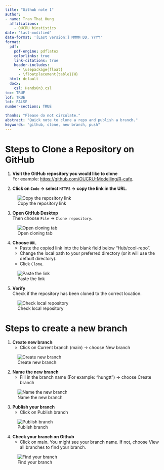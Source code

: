 ```yaml
---
title: "Github note 1"
author: 
- name: Tran Thai Hung
  affiliations:
    - OUCRU biostistics
date: 'last-modified'
date-format: '[Last version:] MMMM DD, YYYY'
format: 
  pdf: 
    pdf-engine: pdflatex
    colorlinks: true
    link-citations: true
    header-includes:
      - \usepackage{float}
      - \floatplacement{table}{H}
  html: default
  docx: 
    csl: HandsOn3.csl
toc: TRUE
lof: TRUE
lot: FALSE
number-sections: TRUE

thanks: "Please do not circulate."
abstract: "Quick note to clone a repo and publish a branch."
keywords: "github, clone, new branch, push"
---
```


# Steps to Clone a Repository on GitHub

1. **Visit the GitHub repository you would like to clone**  
   For example: [https://github.com/OUCRU-Modelling/R-cafe](https://github.com/OUCRU-Modelling/R-cafe).
   

2. **Click on `Code` → select `HTTPS` → copy the link in the URL**.

![Copy the repository link](figure\fig_1.png)


3. **Open GitHub Desktop**  
   Then choose `File` → `Clone repository`.
   
![Open cloning tab](figure\fig_2.png)

4. **Choose `URL`**  
   - Paste the copied link into the blank field below "Hub/cool-repo".  
   - Change the local path to your preferred directory (or it will use the default directory).  
   - Click `Clone`.
   
![Paste the link](figure\fig_3.png)

5. **Verify**  
   Check if the repository has been cloned to the correct location.
   
![Check local repository](figure\fig_4.png)

# Steps to create a new branch

1. **Create new branch**
   - Click on Current branch (main) -> choose New branch
  
![Create new branch](figure\fig_5.png)

2. **Name the new branch**
   - Fill in the branch name (For example: "hungtt") -> choose Create branch
   
![Name the new branch](figure\fig_6.png)

3. **Publish your branch**
   - Click on Publish branch
   
![Publish branch](figure\fig_7.png)


4. **Check your branch on Github**
   - Click on main. You might see your branch name. If not, choose View all branches to find your branch.
   
![Find your branch](figure\fig_8.png)  
 
